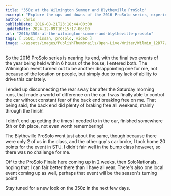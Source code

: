 ---
title: "350z at the Wilmington Summer and Blytheville ProSolo"
excerpt: "Explore the ups and downs of the 2016 ProSolo series, experiences with the 350Z car, and anticipation for the upcoming finale and SoloNationals."
author: chris
publishDate: 2016-08-21T23:18:44+00:00
updateDate: 2024-12-09T10:15:17-06:00
url: "2016/350z-at-the-wilmington-summer-and-blytheville-prosolo"
tags: [ 350z, nissan, prosolo, video ]
image: ~/assets/images/PublishThumbnails/Open-Live-Writer/Wilmin_12D77/P350z-July2016_2.jpg
---

So the 2016 ProSolo series is nearing its end, with the final two events of the year being held within 6 hours of the house, I entered both. The Wilmington event turned out to be another disappointing one for me, not because of the location or people, but simply due to my lack of ability to drive this car lately.

I ended up disconnecting the rear sway bar after the Saturday morning runs, that made a world of difference on the car. I was finally able to control the car without constant fear of the back end breaking free on me. That being said, the back end did plenty of braking free all weekend, mainly through the finish!

<YouTubeEmbed videoId="Yh6jAPgv2-0" title="350z at the Wilmington Summer and Blytheville ProSolo" publishDate="2016-08-21T23:18:44+00:00" description="350z at the Wilmington Summer and Blytheville ProSolo" />

I didn't end up getting the times I needed to in the car, finished somewhere 5th or 6th place, not even worth remembering!

The Blytheville ProSolo went just about the same, though because there were only 2 of us in the class, and the other guy's car broke, I took home 20 points for the event in STU. I didn't fair well in the bump class however, so there was no challenge for me.

Off to the ProSolo Finale here coming up in 2 weeks, then SoloNationals, hoping that I can fair better there than I have all year. There's also one local event coming up as well, perhaps that event will be the season's turning point!

Stay tuned for a new look on the 350z in the next few days.


